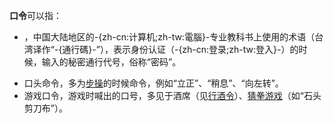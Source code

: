 '''口令'''可以指：
*{{lang|en|[[密碼_(認證)|Password]]}}，中国大陆地区的-{zh-cn:计算机;zh-tw:電腦}-专业教科书上使用的术语（台湾译作“-{通行碼}-”），表示身份认证（-{zh-cn:登录;zh-tw:登入}-）的时候，输入的秘密通行代号，俗称“密码”。
*口头命令，多为[[步操|步操]]的时候命令，例如“立正”、“稍息”、“向左转”。
*游戏口令，游戏时喊出的口号，多见于酒席（见[[行酒令|行酒令]]）、[[石头剪刀布|猜拳游戏]]（如“石头剪刀布”）。
{{Disambig|Cat=二字消歧义}}